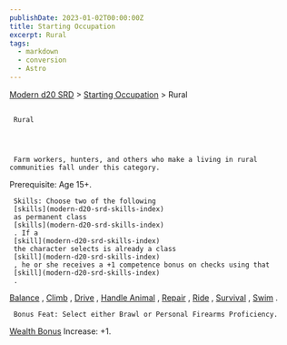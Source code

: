 ```yaml
---
publishDate: 2023-01-02T00:00:00Z
title: Starting Occupation
excerpt: Rural
tags:
  - markdown
  - conversion
  - Astro
---
```


[Modern d20 SRD](/#modernD20) >
[Starting Occupation](modern-d20-srd-starting-occupation-index) > Rural

##

     Rural




     Farm workers, hunters, and others who make a living in rural communities fall under this category.

Prerequisite: Age 15+.

     Skills: Choose two of the following
     [skills](modern-d20-srd-skills-index)
     as permanent class
     [skills](modern-d20-srd-skills-index)
     . If a
     [skill](modern-d20-srd-skills-index)
     the character selects is already a class
     [skill](modern-d20-srd-skills-index)
     , he or she receives a +1 competence bonus on checks using that
     [skill](modern-d20-srd-skills-index)
     .

[Balance](modern-d20-srd-skills-balance)
,
[Climb](modern-d20-srd-skills-climb)
,
[Drive](modern-d20-srd-skills-drive)
,
[Handle Animal](modern-d20-srd-skills-handle-animal)
,
[Repair](modern-d20-srd-skills-repair)
,
[Ride](modern-d20-srd-skills-ride)
,
[Survival](modern-d20-srd-skills-survival)
,
[Swim](modern-d20-srd-skills-swim)
.

     Bonus Feat: Select either Brawl or Personal Firearms Proficiency.

[Wealth Bonus](modern-d20-srd-wealth-wealth-bonus)
Increase: +1.
